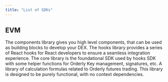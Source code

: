 ```yaml
---
title: "List of SDKs"
---
```


## EVM

<CardGroup cols={2}>
  <Card
    title="React Components SDK"
    icon="react"
    color="rgb(20, 158, 202)"
    href="/sdks/react/overview"
  >
    The components library gives you high level components, that can be used as building blocks to
    develop your DEX.
  </Card>
  <Card title="React Hooks SDK" icon="react" color="rgb(20, 158, 202)" href="/sdks/hooks/overview">
    The hooks library provides a series of React hooks for React developers to ensure a seamless
    integration experience.
  </Card>
  <Card title="Core SDK" icon="js" color="#f7e018" href="/sdks/core/overview">
    The core library is the foundational SDK used by hooks SDK with some helper functions for
    Orderly Key management, signatures, etc.
  </Card>
  <Card title="Perp SDK" icon="chart-line" href="/sdks/perp/overview">
    A library of calculation formulas related to Orderly futures trading. This library is designed
    to be purely functional, with no context dependencies.
  </Card>
</CardGroup>
